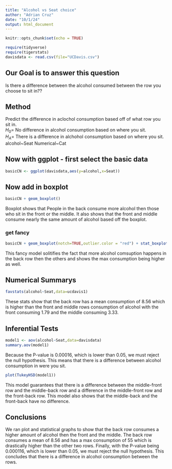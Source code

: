```yaml
---
title: "Alcohol vs Seat choice"
author: "Adrian Cruz"
date: "10/1/24"
output: html_document
---
```


```r
knitr::opts_chunk$set(echo = TRUE)
```

```r
require(tidyverse)
require(tigerstats)
davisdata <- read.csv(file="UCDavis.csv")
```
## Our Goal is to answer this question 
Is there a difference between the alcohol consumed between the row you choose to sit in??

## Method
Predict the difference in aclochol consumption based off of what row you sit in.  
$H_0$= No difference in alcohol consumption based on where you sit.    
$H_A$= There is a difference in alchohol consumption based on where you sit.  
alcohol~Seat  Numerical~Cat

## Now with ggplot - first select the basic data

```r
basicCN <- ggplot(davisdata,aes(y=alcohol,x=Seat))
```
## Now add in boxplot

```r
basicCN + geom_boxplot()
```
  
Boxplot shows that People in the back consume more alcohol then those who sit in the front or the middle. It also shows that the front and middle consume nearly the same amount of alcohol based off the boxplot.
  
### get fancy  

```r
basicCN + geom_boxplot(notch=TRUE,outlier.color = "red") + stat_boxplot(geom ='errorbar') + labs(title="Fancy notch boxplot \n with 2 lines")
```

This fancy model solitifies the fact that more alcohol comsuption happens in the back row then the others and shows the max consumption being higher as well.

## Numerical Summarys 

```r
favstats(alcohol~Seat,data=ucdavis1)
```

These stats show that the back row has a mean consumption of 8.56 which is higher than the front and middle rows consumption of alcohol with the front consuming 1.79 and the middle consuming 3.33. 

## Inferential Tests

```r
model1 <- aov(alcohol~Seat,data=davisdata)
summary.aov(model1)
```

Because the P-value is 0.00016, which is lower than 0.05, we must reject the null hypothesis. This means that there is a difference between alcohol consumption in were you sit.

```r
plot(TukeyHSD(model1))
```

This model guarantees that there is a difference between the middle-front row and the middle-back row and a difference in the middle-front row and the front-back row. This model also shows that the middle-back and the front-back have no difference.

## Conclusions

We ran plot and statistical graphs to show that the back row consumes a higher amount of alcohol then the front and the middle. The back row consumes a mean of 8.56 and has a max consumption of 55 which is drastically higher than the other two rows. Finally, with the P-value being 0.000116, which is lower than 0.05, we must reject the null hypothesis. This concludes that there is a difference in alcohol consumption between the rows.
